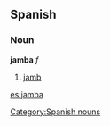== Spanish == 
=== Noun === 
'''jamba''' ''f'' 
# [[jamb]] 
[[Category:Spanish nouns]]

[[es:jamba]]